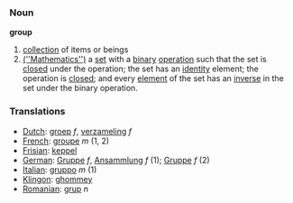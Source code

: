 === Noun ===

'''group'''

#[[collection]] of items or beings
#[[(''Mathematics'')]] a [[set]] with a [[binary]] [[operation]] such that the set is [[closed]] under the operation; the set has an [[identity]] element; the operation is [[closed]]; and every [[element]] of the set has an [[inverse]] in the set under the binary operation.

=== Translations ===
*[[Dutch]]: [[groep]] ''f'', [[verzameling]] ''f''
*[[French]]: [[groupe]] ''m'' (1, 2)
*[[Frisian]]: [[keppel]]
*[[German]]: [[Gruppe]] ''f'', [[Ansammlung]] ''f'' (1); [[Gruppe]] ''f'' (2)
*[[Italian]]: [[gruppo]] ''m'' (1)
*[[Klingon]]: [[ghommey]]
*[[Romanian]]: [[grup]] ''n''